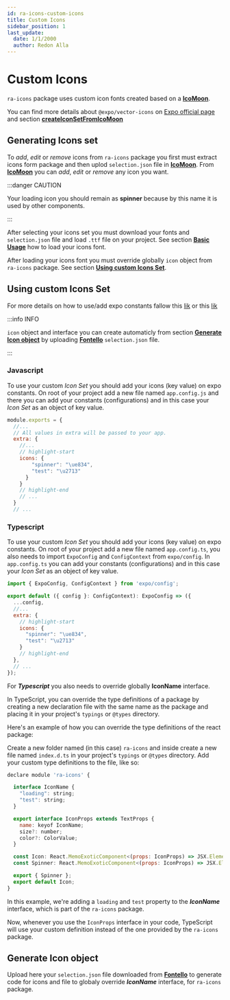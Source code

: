 ```yaml
---
id: ra-icons-custom-icons
title: Custom Icons
sidebar_position: 1
last_update:
  date: 1/1/2000
  author: Redon Alla
---
```


# Custom Icons

`ra-icons` package uses custom icon fonts created based on a [**IcoMoon**](https://icomoon.io/).

You can find more details about `@expo/vector-icons` on [Expo official page](https://docs.expo.dev/guides/icons/) and section [**createIconSetFromIcoMoon**](https://docs.expo.dev/guides/icons/#createiconsetfromicomoon)


## Generating Icons set

To *add*, *edit* or *remove* icons from `ra-icons` package you first must extract icons form package and then uplod `selection.json` file in [**IcoMoon**](https://icomoon.io/).
From [**IcoMoon**](https://icomoon.io/) you can *add*, *edit* or *remove* any icon you want.

:::danger CAUTION

Your loading icon you should remain as **spinner** because by this name it is used by other components.

:::

After selecting your icons set you must download your fonts and `selection.json` file and load `.ttf` file on your project.
See section [**Basic Usage**](/docs/components/icons/ra-icons-basic-usage) how to load your icons font.

After loading your icons font you must override globally `icon` object from `ra-icons` package.
See section [**Using custom Icons Set**](#using-custom-icons-set).

## Using custom Icons Set

For more details on how to use/add expo constants fallow this [lik](https://docs.expo.dev/versions/latest/sdk/constants/) or this [lik](https://docs.expo.dev/workflow/configuration/)

:::info INFO

`icon` object and interface you can create automaticly from section [**Generate Icon object**](#generate-icon-object) by uploading [**Fontello**](https://icomoon.io/) `selection.json` file.

:::

### Javascript
To use your custom *Icon Set* you should add your icons (key value) on expo constants.
On root of your project add a new file named `app.config.js` and there you can add your constants (configurations) and in this case your *Icon Set* as an object of key value.

```jsx title="/src/app.config.js" showLineNumbers
module.exports = {
  //...
  // All values in extra will be passed to your app.
  extra: {
    //...
    // highlight-start
    icons: {
        "spinner": "\ue834",
        "test": "\u2713"
      }
    }
    // highlight-end
    // ...
  }
  // ...
```

### Typescript
To use your custom *Icon Set* you should add your icons (key value) on expo constants.
On root of your project add a new file named `app.config.ts`, you also needs to import `ExpoConfig` and `ConfigContext` from `expo/config`.
In `app.config.ts` you can add your constants (configurations) and in this case your *Icon Set* as an object of key value.

```jsx title="/src/app.config.ts" showLineNumbers
import { ExpoConfig, ConfigContext } from 'expo/config';

export default ({ config }: ConfigContext): ExpoConfig => ({
  ...config,
  //...
  extra: {
    // highlight-start
    icons: {
      "spinner": "\ue834",
      "test": "\u2713"
    }
    // highlight-end
  },
  // ...
});
```

For ***Typescript*** you also needs to override globally **IconName** interface.

In TypeScript, you can override the type definitions of a package by creating a new declaration file with the same name as the package and placing it in your project's `typings` or `@types` directory.

Here's an example of how you can override the type definitions of the react package:

Create a new folder named (in this case) `ra-icons` and inside create a new file named `index.d.ts` in your project's `typings` or `@types` directory.
Add your custom type definitions to the file, like so:

```jsx title="/typings/ra-icons/index.d.ts" showLineNumbers
declare module 'ra-icons' {

  interface IconName {
    "loading": string;
    "test": string;
  }

  export interface IconProps extends TextProps {
    name: keyof IconName;
    size?: number;
    color?: ColorValue;
  }

  const Icon: React.MemoExoticComponent<(props: IconProps) => JSX.Element>;
  const Spinner: React.MemoExoticComponent<(props: IconProps) => JSX.Element>;

  export { Spinner };
  export default Icon;
}
```

In this example, we're adding a `loading` and `test` property to the ***IconName*** interface, which is part of the `ra-icons` package.

Now, whenever you use the `IconProps` interface in your code, TypeScript will use your custom definition instead of the one provided by the `ra-icons` package.


## Generate Icon object

Upload here your `selection.json` file downloaded from [**Fontello**](https://icomoon.io/) to generate code for icons and file to globaly override ***IconName*** interface, for `ra-icons` package.


<GenerateIconObject />
